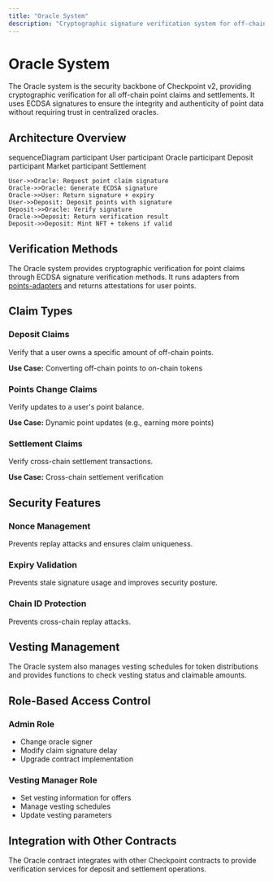 ```yaml
---
title: "Oracle System"
description: "Cryptographic signature verification system for off-chain point claims and settlements"
---
```


# Oracle System

The Oracle system is the security backbone of Checkpoint v2, providing cryptographic verification for all off-chain point claims and settlements. It uses ECDSA signatures to ensure the integrity and authenticity of point data without requiring trust in centralized oracles.

## Architecture Overview

<Mermaid>
sequenceDiagram
    participant User
    participant Oracle
    participant Deposit
    participant Market
    participant Settlement

    User->>Oracle: Request point claim signature
    Oracle->>Oracle: Generate ECDSA signature
    Oracle->>User: Return signature + expiry
    User->>Deposit: Deposit points with signature
    Deposit->>Oracle: Verify signature
    Oracle->>Deposit: Return verification result
    Deposit->>Deposit: Mint NFT + tokens if valid
</Mermaid>

## Verification Methods

The Oracle system provides cryptographic verification for point claims through ECDSA signature verification methods. It runs adapters from [points-adapters](https://github.com/0xPortalLabs/points-adapters) and returns attestations for user points.

## Claim Types

### Deposit Claims
Verify that a user owns a specific amount of off-chain points.

**Use Case:** Converting off-chain points to on-chain tokens

### Points Change Claims
Verify updates to a user's point balance.

**Use Case:** Dynamic point updates (e.g., earning more points)

### Settlement Claims
Verify cross-chain settlement transactions.

**Use Case:** Cross-chain settlement verification

## Security Features

### Nonce Management
Prevents replay attacks and ensures claim uniqueness.

### Expiry Validation
Prevents stale signature usage and improves security posture.

### Chain ID Protection
Prevents cross-chain replay attacks.

## Vesting Management

The Oracle system also manages vesting schedules for token distributions and provides functions to check vesting status and claimable amounts.

## Role-Based Access Control

### Admin Role
- Change oracle signer
- Modify claim signature delay
- Upgrade contract implementation

### Vesting Manager Role
- Set vesting information for offers
- Manage vesting schedules
- Update vesting parameters

## Integration with Other Contracts

The Oracle contract integrates with other Checkpoint contracts to provide verification services for deposit and settlement operations.
